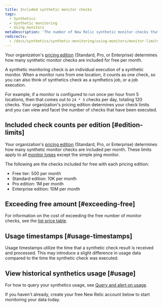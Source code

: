 ```yaml
---
title: Included synthetic monitor checks
tags:
  - Synthetics
  - Synthetic monitoring
  - Using monitors
metaDescription: 'The number of New Relic synthetic monitor checks that are included per month with each pricing edition.'
redirects:
  - /docs/synthetics/synthetic-monitoring/using-monitors/monitor-limits
---
```


Your organization's [pricing edition](https://newrelic.com/pricing) (Standard, Pro, or Enterprise) determines how many synthetic monitor checks are included for free per month. 

A synthetic monitoring check is an individual execution of a synthetic monitor. When a monitor runs from one location, it counts as one check, so you can also think of synthetics check as a synthetics job, or a job execution. 

For example, if a monitor is configured to run once per hour from 5 locations, then that comes out to `24 * 5` checks per day, totaling 120 checks. Your organization's pricing edition determines your check limits and you can view and facet the number of checks that have been executed. 

## Included check counts per edition [#edition-limits]

Your organization's [pricing edition](https://newrelic.com/pricing) (Standard, Pro, or Enterprise) determines how many synthetic monitor checks are included per month. These limits apply to all [monitor types](/docs/synthetics/synthetic-monitoring/getting-started/types-synthetic-monitors) except the simple ping monitor. 

The following are the checks included for free with each pricing edition: 

* Free tier: 500 per month
* Standard edition: 10K per month
* Pro edition: 1M per month
* Enterprise edition: 10M per month

## Exceeding free amount [#exceeding-free]

For information on the cost of exceeding the free number of monitor checks, see the [list price table](/docs/licenses/license-information/usage-plans/new-relic-one-usage-plan-descriptions#list-price).

## Usage timestamps [#usage-timestamps]

Usage timestamps utilize the time that a synthetic check result is received and processed. This may introduce a slight difference in usage data compared to the time the synthetic check was executed. 

## View historical synthetics usage [#usage]

For how to query your synthetics usage, see [Query and alert on usage](/docs/accounts/accounts-billing/new-relic-one-pricing-billing/usage-queries-alerts/#synthetics-usage).

If you haven't already, create your free New Relic account below to start monitoring your data today.
<InlineSignup/>